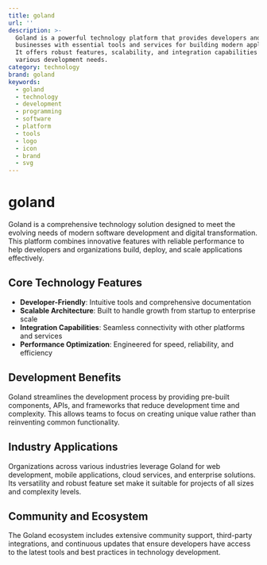 ```yaml
---
title: goland
url: ''
description: >-
  Goland is a powerful technology platform that provides developers and
  businesses with essential tools and services for building modern applications.
  It offers robust features, scalability, and integration capabilities for
  various development needs.
category: technology
brand: goland
keywords:
  - goland
  - technology
  - development
  - programming
  - software
  - platform
  - tools
  - logo
  - icon
  - brand
  - svg
---
```


# goland

Goland is a comprehensive technology solution designed to meet the evolving needs of modern software development and digital transformation. This platform combines innovative features with reliable performance to help developers and organizations build, deploy, and scale applications effectively.

## Core Technology Features

- **Developer-Friendly**: Intuitive tools and comprehensive documentation
- **Scalable Architecture**: Built to handle growth from startup to enterprise scale
- **Integration Capabilities**: Seamless connectivity with other platforms and services
- **Performance Optimization**: Engineered for speed, reliability, and efficiency

## Development Benefits

Goland streamlines the development process by providing pre-built components, APIs, and frameworks that reduce development time and complexity. This allows teams to focus on creating unique value rather than reinventing common functionality.

## Industry Applications

Organizations across various industries leverage Goland for web development, mobile applications, cloud services, and enterprise solutions. Its versatility and robust feature set make it suitable for projects of all sizes and complexity levels.

## Community and Ecosystem

The Goland ecosystem includes extensive community support, third-party integrations, and continuous updates that ensure developers have access to the latest tools and best practices in technology development.
